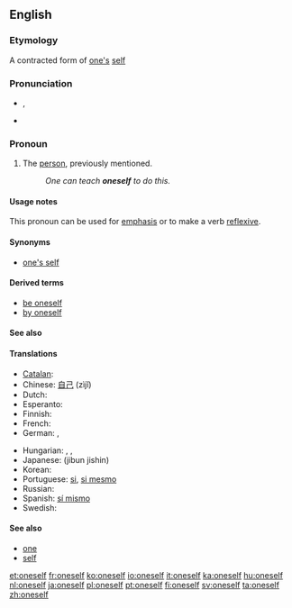 ==English==

===Etymology===
A contracted form of [[one]][['s]] [[self]]

===Pronunciation===
* {{IPA|/wʌnˈsɛlf/}}, {{SAMPA|/wVn"sElf/}}
* {{audio|en-us-oneself.ogg|Audio (US)}}

===Pronoun===
{{en-pron|reflexive form of the indefinite pronoun|one|sometimes two words:|one's self}}

# The [[person]], previously mentioned.
#: ''One can teach '''oneself''' to do this.''

====Usage notes====
This pronoun can be used for [[emphasis]] or to make a verb [[reflexive]].

====Synonyms====
* [[one's self]]

====Derived terms====
* [[be oneself]]
* [[by oneself]]

====See also====
{{English personal pronouns}}

====Translations====
{{trans-top|The person, previously mentioned}}
* [[Catalan]]: {{t-|ca|es}}
* Chinese: [[自己]] (zìjǐ)
* Dutch: {{t+|nl|zichzelf}}
* Esperanto: {{t-|eo|mem|xs=Esperanto}}
* Finnish: {{t-|fi|itsensä}}
* French: {{t+|fr|soi-même}}
* German: {{t+|de|selbst}}, {{t+|de|sich}}
{{trans-mid}}
* Hungarian: {{t+|hu|maga}}, {{t-|hu|önmaga}}, {{t|hu|sajátmaga}}
* Japanese: {{Jpan|[[自分自身]]}} (jibun jishin)
* Korean: {{ko-inline|자신|jasin}}
* Portuguese: [[si#Portuguese|si]], [[si mesmo]]
* Russian: {{t+|ru|себя|tr=sebjá}}
* Spanish: [[sí mismo]]
* Swedish: {{t-|sv|sig själv}}
{{trans-bottom}}

====See also====
* [[one#Pronoun|one]]
* [[self]]

[[et:oneself]]
[[fr:oneself]]
[[ko:oneself]]
[[io:oneself]]
[[it:oneself]]
[[ka:oneself]]
[[hu:oneself]]
[[nl:oneself]]
[[ja:oneself]]
[[pl:oneself]]
[[pt:oneself]]
[[fi:oneself]]
[[sv:oneself]]
[[ta:oneself]]
[[zh:oneself]]